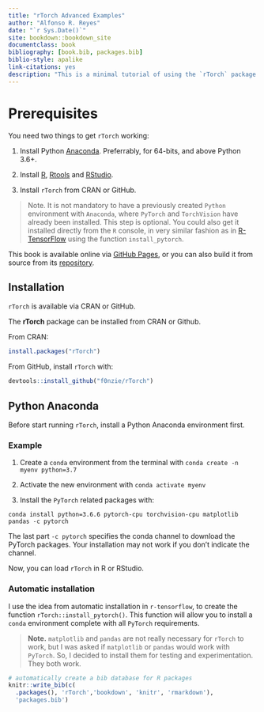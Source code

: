 ```yaml
--- 
title: "rTorch Advanced Examples"
author: "Alfonso R. Reyes"
date: "`r Sys.Date()`"
site: bookdown::bookdown_site
documentclass: book
bibliography: [book.bib, packages.bib]
biblio-style: apalike
link-citations: yes
description: "This is a minimal tutorial of using the `rTorch` package to have fun while doing machine learning. This book was produced with `bookdown`."
---
```


# Prerequisites {-}

You need two things to get `rTorch` working:

1. Install Python [Anaconda](). Preferrably, for 64-bits, and above Python 3.6+.

2. Install [R](), [Rtools]() and [RStudio]().

3. Install `rTorch` from CRAN or GitHub.


> Note. It is not mandatory to have a previously created `Python` environment  with `Anaconda`, where `PyTorch` and `TorchVision` have already been installed. This step is optional. You could also get it installed directly from the `R` console, in very similar fashion as in [R-TensorFlow]() using the function `install_pytorch`.


This book is available online via [GitHub Pages](), or you can also build it from source from its [repository]().


## Installation {-}

`rTorch` is available via CRAN or GitHub.

The **rTorch** package can be installed from CRAN or Github.

From CRAN:

```r
install.packages("rTorch")
```


From GitHub, install `rTorch` with: 

```r
devtools::install_github("f0nzie/rTorch")
```


## Python Anaconda {-}
Before start running `rTorch`, install a Python Anaconda environment first. 

### Example {-}

1. Create a `conda` environment from the terminal with `conda create -n myenv python=3.7`

2. Activate the new environment with `conda activate myenv`

3. Install the `PyTorch` related packages with:  

`conda install python=3.6.6 pytorch-cpu torchvision-cpu matplotlib pandas -c pytorch`

The last part `-c pytorch` specifies the conda channel to download the PyTorch packages. Your installation may not work if you don't indicate the channel.


Now, you can load `rTorch` in R or RStudio.

### Automatic installation {-}
I use the idea from automatic installation in `r-tensorflow`, to create the function `rTorch::install_pytorch()`. This function will allow you to install a `conda` environment complete with all `PyTorch` requirements.


>**Note.** `matplotlib` and `pandas` are not really necessary for `rTorch` to work, but I was asked if `matplotlib` or `pandas` would work with `PyTorch`. So,  I decided to install them for testing and experimentation. They both work.


```r
# automatically create a bib database for R packages
knitr::write_bib(c(
  .packages(), 'rTorch','bookdown', 'knitr', 'rmarkdown'), 
  'packages.bib')
```
